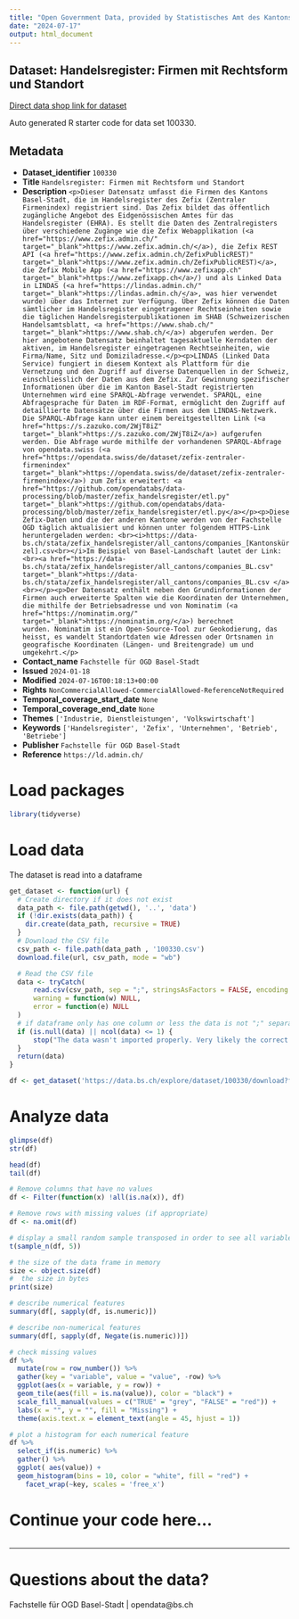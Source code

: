 ```yaml
---
title: "Open Government Data, provided by Statistisches Amt des Kantons Basel-Stadt - Fachstelle OGD"
date: "2024-07-17"
output: html_document
---
```


## Dataset: Handelsregister: Firmen mit Rechtsform und Standort

[Direct data shop link for dataset](https://data.bs.ch/explore/dataset/100330)

Auto generated R starter code for data set 100330.

## Metadata

- **Dataset_identifier** `100330`
- **Title** `Handelsregister: Firmen mit Rechtsform und Standort`
- **Description** `<p>Dieser Datensatz umfasst die Firmen des Kantons Basel-Stadt, die im Handelsregister des Zefix (Zentraler Firmenindex) registriert sind. Das Zefix bildet das öffentlich zugängliche Angebot des Eidgenössischen Amtes für das Handelsregister (EHRA). Es stellt die Daten des Zentralregisters über verschiedene Zugänge wie die Zefix Webapplikation (<a href="https://www.zefix.admin.ch/" target="_blank">https://www.zefix.admin.ch/</a>), die Zefix REST API (<a href="https://www.zefix.admin.ch/ZefixPublicREST)" target="_blank">https://www.zefix.admin.ch/ZefixPublicREST)</a>, die Zefix Mobile App (<a href="https://www.zefixapp.ch" target="_blank">https://www.zefixapp.ch</a>/) und als Linked Data in LINDAS (<a href="https://lindas.admin.ch/" target="_blank">https://lindas.admin.ch/</a>, was hier verwendet wurde) über das Internet zur Verfügung. Über Zefix können die Daten sämtlicher im Handelsregister eingetragener Rechtseinheiten sowie die täglichen Handelsregisterpublikationen im SHAB (Schweizerischen Handelsamtsblatt, <a href="https://www.shab.ch/" target="_blank">https://www.shab.ch/</a>) abgerufen werden. Der hier angebotene Datensatz beinhaltet tagesaktuelle Kerndaten der aktiven, im Handelsregister eingetragenen Rechtseinheiten, wie Firma/Name, Sitz und Domiziladresse.</p><p>LINDAS (Linked Data Service) fungiert in diesem Kontext als Plattform für die Vernetzung und den Zugriff auf diverse Datenquellen in der Schweiz, einschliesslich der Daten aus dem Zefix. Zur Gewinnung spezifischer Informationen über die im Kanton Basel-Stadt registrierten Unternehmen wird eine SPARQL-Abfrage verwendet. SPARQL, eine Abfragesprache für Daten im RDF-Format, ermöglicht den Zugriff auf detaillierte Datensätze über die Firmen aus dem LINDAS-Netzwerk. Die SPARQL-Abfrage kann unter einem bereitgestellten Link (<a href="https://s.zazuko.com/2WjT8iZ" target="_blank">https://s.zazuko.com/2WjT8iZ</a>) aufgerufen werden. Die Abfrage wurde mithilfe der vorhandenen SPARQL-Abfrage von opendata.swiss (<a href="https://opendata.swiss/de/dataset/zefix-zentraler-firmenindex" target="_blank">https://opendata.swiss/de/dataset/zefix-zentraler-firmenindex</a>) zum Zefix erweitert: <a href="https://github.com/opendatabs/data-processing/blob/master/zefix_handelsregister/etl.py" target="_blank">https://github.com/opendatabs/data-processing/blob/master/zefix_handelsregister/etl.py</a></p><p>Diese Zefix-Daten und die der anderen Kantone werden von der Fachstelle OGD täglich aktualisiert und können unter folgendem HTTPS-Link heruntergeladen werden: <br><i>https://data-bs.ch/stata/zefix_handelsregister/all_cantons/companies_[Kantonskürzel].csv<br></i>Im Beispiel von Basel-Landschaft lautet der Link:<br><a href="https://data-bs.ch/stata/zefix_handelsregister/all_cantons/companies_BL.csv" target="_blank">https://data-bs.ch/stata/zefix_handelsregister/all_cantons/companies_BL.csv </a><br></p><p>Der Datensatz enthält neben den Grundinformationen der Firmen auch erweiterte Spalten wie die Koordinaten der Unternehmen, die mithilfe der Betriebsadresse und von Nominatim (<a href="https://nominatim.org/" target="_blank">https://nominatim.org/</a>) berechnet wurden. Nominatim ist ein Open-Source-Tool zur Geokodierung, das heisst, es wandelt Standortdaten wie Adressen oder Ortsnamen in geografische Koordinaten (Längen- und Breitengrade) um und umgekehrt.</p>`
- **Contact_name** `Fachstelle für OGD Basel-Stadt`
- **Issued** `2024-01-18`
- **Modified** `2024-07-16T00:18:13+00:00`
- **Rights** `NonCommercialAllowed-CommercialAllowed-ReferenceNotRequired`
- **Temporal_coverage_start_date** `None`
- **Temporal_coverage_end_date** `None`
- **Themes** `['Industrie, Dienstleistungen', 'Volkswirtschaft']`
- **Keywords** `['Handelsregister', 'Zefix', 'Unternehmen', 'Betrieb', 'Betriebe']`
- **Publisher** `Fachstelle für OGD Basel-Stadt`
- **Reference** `https://ld.admin.ch/`


# Load packages

```r

library(tidyverse)
```

# Load data

The dataset is read into a dataframe

```r
get_dataset <- function(url) {
  # Create directory if it does not exist
  data_path <- file.path(getwd(), '..', 'data')
  if (!dir.exists(data_path)) {
    dir.create(data_path, recursive = TRUE)
  }
  # Download the CSV file
  csv_path <- file.path(data_path , '100330.csv')
  download.file(url, csv_path, mode = "wb")

  # Read the CSV file
  data <- tryCatch(
      read.csv(csv_path, sep = ";", stringsAsFactors = FALSE, encoding = "UTF-8"),
      warning = function(w) NULL,
      error = function(e) NULL
  )
  # if dataframe only has one column or less the data is not ";" separated
  if (is.null(data) || ncol(data) <= 1) {
      stop("The data wasn't imported properly. Very likely the correct separator couldn't be found.\nPlease check the dataset manually and adjust the code.")
  }
  return(data)
}
```

```r

df <- get_dataset('https://data.bs.ch/explore/dataset/100330/download?format=csv&timezone=Europe%2FZurich')

```

# Analyze data

```r

glimpse(df)
str(df)

head(df)
tail(df)

```

```r
# Remove columns that have no values
df <- Filter(function(x) !all(is.na(x)), df)

# Remove rows with missing values (if appropriate)
df <- na.omit(df)
```

```r
# display a small random sample transposed in order to see all variables
t(sample_n(df, 5))
```

```r
# the size of the data frame in memory
size <- object.size(df)
#  the size in bytes
print(size)
```

```r
# describe numerical features
summary(df[, sapply(df, is.numeric)])
```

```r
# describe non-numerical features
summary(df[, sapply(df, Negate(is.numeric))])
```

```r
# check missing values
df %>%
  mutate(row = row_number()) %>%
  gather(key = "variable", value = "value", -row) %>%
  ggplot(aes(x = variable, y = row)) +
  geom_tile(aes(fill = is.na(value)), color = "black") +
  scale_fill_manual(values = c("TRUE" = "grey", "FALSE" = "red")) +
  labs(x = "", y = "", fill = "Missing") +
  theme(axis.text.x = element_text(angle = 45, hjust = 1))
```

```r
# plot a histogram for each numerical feature
df %>%
  select_if(is.numeric) %>%
  gather() %>%
  ggplot( aes(value)) +
  geom_histogram(bins = 10, color = "white", fill = "red") +
    facet_wrap(~key, scales = 'free_x')
```

# Continue your code here...

```r

```
------------------------------------------------------------------------

# Questions about the data?

Fachstelle für OGD Basel-Stadt | opendata@bs.ch
